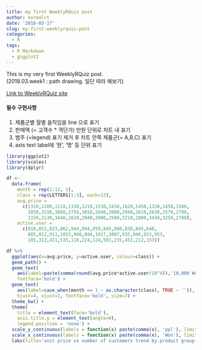 ```yaml
---
title: my first WeeklyRQuiz post
author: normalct
date: '2018-03-17'
slug: my-first-weeklyrquiz-post
categories:
  - R
tags:
  - R Markdown
  - gigplot2
---
```


This is my very first WeeklyRQuiz post.  
(2018.03.week1 : path drawing.  일단 따라 해보기)

[Link to WeeklyRQuiz site](https://github.com/R-Korea/weekly_R_quiz/tree/master/201803/1.path_drawing)

#### 필수 구현사항

1. 제품군별 월별 움직임을 line 으로 표기
2. 판매액 (= 고객수 * 객단가) 만원 단위로 차트 내 표기
3. 범주 (=legend) 표기 제거 후 차트 안쪽 제품군(= A,B,C) 표기
4. axis text label에 '원', '명' 등 단위 표기

```r
library(ggplot2)
library(scales)
library(dplyr)

df <- 
  data.frame(
    month = rep(1:12, 3),
    class = rep(LETTERS[1:3], each=12),
    avg.price = 
      c(1310,1200,1110,1330,1210,1530,1430,1620,1450,1320,1450,1580,
        2850,3310,3880,2750,3010,2840,2880,2940,2610,2630,2570,2790,
        2150,3130,3440,2610,2840,3900,2500,3210,2880,3430,3250,2700),
    active.user = 
      c(810,852,923,862,944,994,859,845,880,836,845,648,
        885,812,911,1033,966,894,1017,1007,935,946,922,953,
        185,312,411,533,116,224,124,501,235,452,212,153))
```

```r
  
df %>%
  ggplot(aes(x=avg.price, y=active.user, colour=class)) +
  geom_path() +
  geom_text(
    aes(label=paste(comma(round(avg.price*active.user/10^4)),'10,000 Won')),
    fontface='bold') +
  geom_text(
    aes(label=case_when(month == 1 ~ as.character(class), TRUE ~ '')), 
    hjust=4, vjust=1, fontface='bold', size=7) +
  theme_bw() +
  theme(
    title = element_text(face='bold'),
    axis.title.y = element_text(angle=0), 
    legend.position = 'none') +
  scale_y_continuous(labels = function(x) paste(comma(x), 'ppl'), limits = c(0,1200)) +
  scale_x_continuous(labels = function(x) paste(comma(x), 'Won'), limits = c(0,4500)) +
  labs(title='unit price vs number of customers trend by product group', y='number of customers', x='unit price')
```
